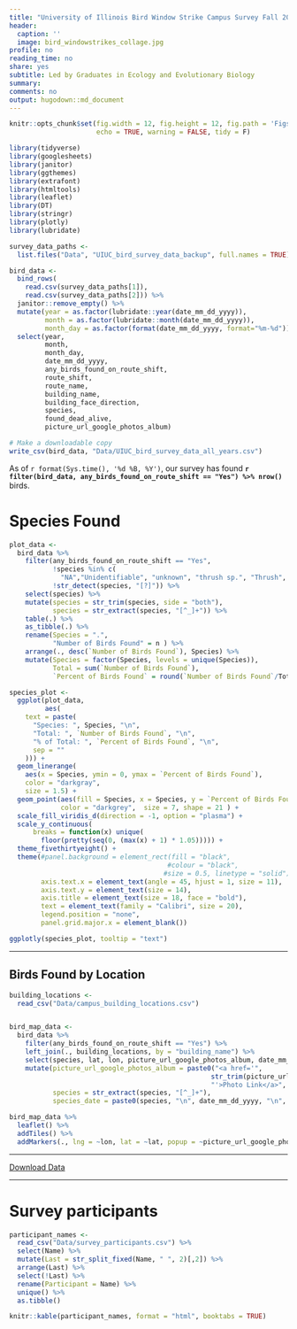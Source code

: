 ```yaml
---
title: "University of Illinois Bird Window Strike Campus Survey Fall 2019-2020"
header:
  caption: ''
  image: bird_windowstrikes_collage.jpg
profile: no
reading_time: no
share: yes
subtitle: Led by Graduates in Ecology and Evolutionary Biology
summary: 
comments: no
output: hugodown::md_document
---
```


```r
knitr::opts_chunk$set(fig.width = 12, fig.height = 12, fig.path = 'Figs/', fig.align = "center",
                      echo = TRUE, warning = FALSE, tidy = F)
```

```r

library(tidyverse)
library(googlesheets)
library(janitor)
library(ggthemes)
library(extrafont)
library(htmltools)
library(leaflet)
library(DT)
library(stringr)
library(plotly)
library(lubridate)

survey_data_paths <-
  list.files("Data", "UIUC_bird_survey_data_backup", full.names = TRUE)

bird_data <-
  bind_rows(
    read.csv(survey_data_paths[1]),
    read.csv(survey_data_paths[2])) %>%
  janitor::remove_empty() %>% 
  mutate(year = as.factor(lubridate::year(date_mm_dd_yyyy)),
         month = as.factor(lubridate::month(date_mm_dd_yyyy)),
         month_day = as.factor(format(date_mm_dd_yyyy, format="%m-%d"))) %>%
  select(year,
         month,
         month_day,
         date_mm_dd_yyyy,
         any_birds_found_on_route_shift,
         route_shift,
         route_name,
         building_name,
         building_face_direction,
         species,
         found_dead_alive,
         picture_url_google_photos_album)

# Make a downloadable copy
write_csv(bird_data, "Data/UIUC_bird_survey_data_all_years.csv")

```
As of `r format(Sys.time(), '%d %B, %Y')`, our survey has found __`r filter(bird_data, any_birds_found_on_route_shift == "Yes") %>% nrow()`__ birds.

# Species Found
```r

plot_data <-
  bird_data %>%
    filter(any_birds_found_on_route_shift == "Yes",
           !species %in% c(
             "NA","Unidentifiable", "unknown", "thrush sp.", "Thrush", "Warbler"),
           !str_detect(species, "[?]")) %>%
    select(species) %>%
    mutate(species = str_trim(species, side = "both"),
           species = str_extract(species, "[^_]+")) %>%
    table(.) %>%
    as_tibble(.) %>%
    rename(Species = ".",
           "Number of Birds Found" = n ) %>%
    arrange(., desc(`Number of Birds Found`), Species) %>%
    mutate(Species = factor(Species, levels = unique(Species)),
           Total = sum(`Number of Birds Found`),
           `Percent of Birds Found` = round(`Number of Birds Found`/Total*100, 1)) 

species_plot <-
  ggplot(plot_data,
         aes(
    text = paste(
      "Species: ", Species, "\n",
      "Total: ", `Number of Birds Found`, "\n",
      "% of Total: ", `Percent of Birds Found`, "\n",
      sep = ""
    ))) +
  geom_linerange(
    aes(x = Species, ymin = 0, ymax = `Percent of Birds Found`),
    color = "darkgray",
    size = 1.5) +
  geom_point(aes(fill = Species, x = Species, y = `Percent of Birds Found`),
             color = "darkgrey",  size = 7, shape = 21 ) +
  scale_fill_viridis_d(direction = -1, option = "plasma") +
  scale_y_continuous(
      breaks = function(x) unique(
        floor(pretty(seq(0, (max(x) + 1) * 1.05))))) +
  theme_fivethirtyeight() + 
  theme(#panel.background = element_rect(fill = "black",
                                        #colour = "black",
                                       #size = 0.5, linetype = "solid"),
        axis.text.x = element_text(angle = 45, hjust = 1, size = 11),
        axis.text.y = element_text(size = 14),
        axis.title = element_text(size = 18, face = "bold"),
        text = element_text(family = "Calibri", size = 20),
        legend.position = "none",
        panel.grid.major.x = element_blank())

ggplotly(species_plot, tooltip = "text")

```

***

## Birds Found by Location

```r

building_locations <- 
  read_csv("Data/campus_building_locations.csv") 


bird_map_data <- 
  bird_data %>% 
    filter(any_birds_found_on_route_shift == "Yes") %>% 
    left_join(., building_locations, by = "building_name") %>% 
    select(species, lat, lon, picture_url_google_photos_album, date_mm_dd_yyyy) %>% 
    mutate(picture_url_google_photos_album = paste0("<a href='",
                                                   str_trim(picture_url_google_photos_album),
                                                   "'>Photo Link</a>", sep = "" ),
           species = str_extract(species, "[^_]+"),
           species_date = paste0(species, "\n", date_mm_dd_yyyy, "\n", sep = " ")) 

bird_map_data %>% 
  leaflet() %>%
  addTiles() %>%
  addMarkers(., lng = ~lon, lat = ~lat, popup = ~picture_url_google_photos_album, label = ~htmlEscape(species_date), clusterOptions = markerClusterOptions())
```

***

[Download Data](Data/UIUC_bird_survey_data_all_years.csv)

***

# Survey participants 
```r
participant_names <-
  read_csv("Data/survey_participants.csv") %>% 
  select(Name) %>%
  mutate(Last = str_split_fixed(Name, " ", 2)[,2]) %>%
  arrange(Last) %>% 
  select(!Last) %>%
  rename(Participant = Name) %>% 
  unique() %>% 
  as.tibble()

knitr::kable(participant_names, format = "html", booktabs = TRUE)
```
